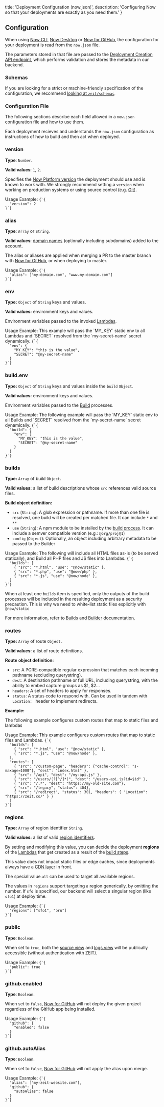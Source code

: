 
  title: 'Deployment Configuration (now.json)',
  description: 'Configuring Now so that your deployments are exactly as you need them.'
}

## Configuration

When using [Now CLI](/docs/v2/getting-started/installation#now-cli), [Now Desktop](/docs/v2/getting-started/installation#now-desktop) or [Now for GitHub](/docs/v2/getting-started/installation#now-for-github), the configuration for your deployment is read from the `now.json` file.

The parameters stored in that file are passed to the [Deployment Creation API endpoint](/docs/api/v2#endpoints/deployments/create-a-new-deployment), which performs validation and stores the metadata in our backend.

### Schemas
If you are looking for a strict or machine-friendly specification of the configuration, we recommend [looking at `zeit/schemas`](https://github.com/zeit/schemas).

### Configuration File
The following sections describe each field allowed in a `now.json` configuration file and how to use them.

Each deployment recieves and understands the `now.json` configuration as instructions of how to build and then act when deployed.

### version
**Type**: `Number`.

**Valid values**: `1`, `2`.

Specifies the [Now Platform version](/docs/v2/platform/overview#versioning) the deployment should use and is known to work with. We strongly recommend setting a `version` when working on production systems or using source control (e.g. [Git](https://git-scm.com)).

<Example>
<P.B>Usage Example:</P.B>
<Code>{`{
  "version": 2
}`}</Code>
</Example>

### alias
**Type**: `Array` or `String`.

**Valid values**: [domain names](/docs/v2/domains-and-aliases/adding-a-domains) (optionally including subdomains) added to the account.

The alias or aliases are applied when merging a PR to the master branch with [Now for GitHub](/docs/v2/integrations/now-for-github), or when deploying to master.

<Example>
<P.B>Usage Example:</P.B>
<Code>{`{
  "alias": ["my-domain.com", "www.my-domain.com"]
}`}</Code>
</Example>

### env
**Type:** `Object` of `String` keys and values.

**Valid values:** environment keys and values.

Environment variables passed to the invoked [Lambdas](/docs/v2/deployments/concepts/lambdas).


<Example>
<P.B>Usage Example:</P.B>
<PDIV>This example will pass the `MY_KEY` static env to all <GenericLink href="/docs/v2/deployments/concepts/lambdas">Lambdas</GenericLink> and `SECRET` resolved from the `my-secret-name` <GenericLink href="/docs/v2/deployments/environment-variables-and-secrets#securing-environment-variables-using-secrets">secret</GenericLink> dynamically.</PDIV>
<Code>{`{
  "env": {
    "MY_KEY": "this is the value",
    "SECRET": "@my-secret-name"
  }
}`}</Code>
</Example>

### build.env

**Type:** `Object` of `String` keys and values inside the `build` `Object`.

**Valid values:** environment keys and values.

Environment variables passed to the [Build](/docs/v2/deployments/builds) processes.

<Example>
<P.B>Usage Example:</P.B>
<PDIV>The following example will pass the `MY_KEY` static env to all <GenericLink href="/docs/v2/deployments/builds">Builds</GenericLink> and `SECRET` resolved from the `my-secret-name` <GenericLink href="/docs/v2/deployments/environment-and-secrets">secret</GenericLink> dynamically.</PDIV>
<Code>{`{
  "build": {
    "env": {
      "MY_KEY": "this is the value",
      "SECRET": "@my-secret-name"
    }
  }
}`}</Code>
</Example>

### builds
**Type:** `Array` of build  `Object`.

**Valid values:** a list of build descriptions whose `src` references valid source files.

**Build object definition:**
- `src` (`String`): A glob expression or pathname. If more than one file is resolved, one build will be created per matched file. It can include `*` and `**`
- `use` (`String`): A npm module to be installed by the [build process](/docs/v2/deployments/builds). It can include a semver compatible version (e.g.: `@org/proj@1`)
- `config` (`Object`): Optionally, an object including arbitrary metadata to be passed to the Builder

<Example>
<P.B>Usage Example:</P.B>
<PDIV>The following will include all HTML files as-is (to be served statically), and <GenericLink href="/docs/v2/deployments/builds">Build</GenericLink> all PHP files and JS files into <GenericLink href="/docs/v2/deployments/concepts/lambdas">Lambdas</GenericLink>.</PDIV>
<Code>{`{
  "builds": [
    { "src": "*.html", "use": "@now/static" },
    { "src": "*.php", "use": "@now/php" },
    { "src": "*.js", "use": "@now/node" },
  ]
}`}</Code>
</Example>

<Note>When at least one `builds` item is specified, only the outputs of the build processes will be included in the resulting deployment as a security precaution. This is why we need to white-list static files explicitly with `@now/static`</Note>

For more information, refer to [Builds](/docs/v2/deployments/builds) and [Builder](/docs/v2/deployments/builders/overview) documentation.

### routes
**Type:** `Array` of route `Object`.

**Valid values:** a list of route definitions.

**Route object definition:**
- `src`: A PCRE-compatible regular expression that matches each incoming pathname (excluding querystring).
- `dest`: A destination pathname or full URL, including querystring, with the ability to embed capture groups as $1, $2…
- `headers`: A set of headers to apply for responses.
- `status`: A status code to respond with. Can be used in tandem with `Location: ` header to implement redirects.

**Example:**

The following example configures custom routes that map to static files and lambdas


<Example>
<P.B>Usage Example:</P.B>
<PDIV>This example configures custom routes that map to static files and <GenericLink href="/docs/v2/deployments/concepts/lambdas">Lambdas</GenericLink>.</PDIV>
<Code>{`{
  "builds": [
    { "src": "*.html", "use": "@now/static" },
    { "src": "*.js", "use": "@now/node" },
  ],
  "routes": [
    { "src": "/custom-page", "headers": {"cache-control": "s-maxage=1000"}, "dest": "index.html" },
    { "src": "/api", "dest": "/my-api.js" },
    { "src": "/users/(?<id>[^/]*)", "dest": "/users-api.js?id=$id" },
    { "src": "/.*", "dest": "https://my-old-site.com"},
    { "src": "/legacy", "status": 404},
    { "src": "/redirect", "status": 301, "headers": { "Location": "https://zeit.co/" } }
  ]
}`}</Code>
</Example>

### regions

**Type:** `Array` of region identifier `String`.

**Valid values:** a list of valid [region identifiers](/docs/v2/platform/regions-and-providers).

By setting and modifying this value, you can decide the deployment **regions** of the [Lambdas](/docs/v2/deployments/concepts/lambdas) that get created as a result of the [build steps](/docs/v2/deployments/builds).

This value does not impact static files or edge caches, since deployments always have a [CDN layer](/docs/v2/domains-and-aliases/cdn) in front.

The special value `all` can be used to target all available regions.

<Note>The values in `regions` support targeting a region generically, by omitting the number. If `sfo` is specified, our backend will select a singular region (like `sfo1`) at deploy time.</Note>

<Example>
<P.B>Usage Example:</P.B>
<Code>{`{
  "regions": ["sfo1", "bru"]
}`}</Code>
</Example>

### public
**Type**: `Boolean`.

When set to `true`, both the [source view](/docs/v2/deployments/concepts/special-paths#source-view) and [logs view](/docs/v2/deployments/concepts/special-paths#logs-view) will be publically accessible (without authentication with ZEIT).

<Example>
<P.B>Usage Example:</P.B>
<Code>{`{
  "public": true
}`}</Code>
</Example>


### github.enabled
**Type**: `Boolean`.

When set to `false`, [Now for GitHub](/docs/v2/integrations/now-for-github) will not deploy the given project regardless of the GitHub app being installed.

<Example>
<P.B>Usage Example:</P.B>
<Code>{`{
  "github": {
    "enabled": false
  }
}`}</Code>
</Example>

### github.autoAlias
**Type**: `Boolean`.

When set to `false`, [Now for GitHub](/docs/v2/integrations/now-for-github) will not apply the alias upon merge.

<Example>
<P.B>Usage Example:</P.B>
<Code>{`{
  "alias": ["my-zeit-website.com"],
  "github": {
    "autoAlias": false
  }
}`}</Code>
</Example>

